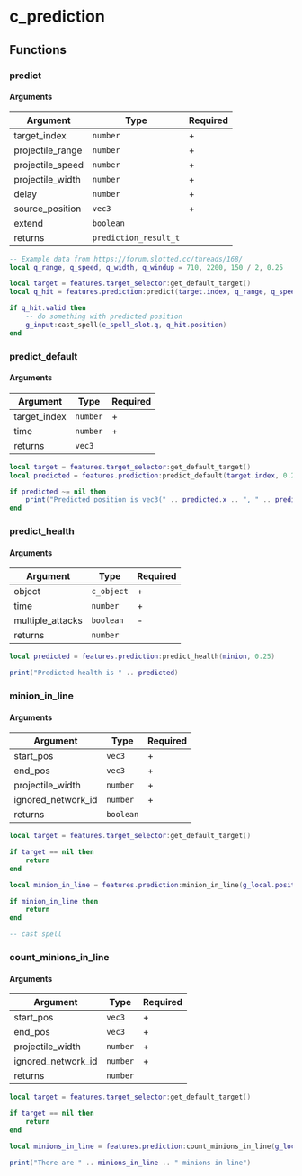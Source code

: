 # c_prediction

## Functions

### predict

#### Arguments

| Argument         | Type                  | Required |
|------------------|-----------------------|----------|
| target_index     | `number`              | +        |
| projectile_range | `number`              | +        |
| projectile_speed | `number`              | +        |
| projectile_width | `number`              | +        |
| delay            | `number`              | +        |
| source_position  | `vec3`                | +        |
| extend           | `boolean`             |          |
| returns          | `prediction_result_t` |          |


```lua
-- Example data from https://forum.slotted.cc/threads/168/
local q_range, q_speed, q_width, q_windup = 710, 2200, 150 / 2, 0.25

local target = features.target_selector:get_default_target()
local q_hit = features.prediction:predict(target.index, q_range, q_speed, q_width, q_windup, g_local.position)

if q_hit.valid then
    -- do something with predicted position
    g_input:cast_spell(e_spell_slot.q, q_hit.position)
end
```

### predict_default

#### Arguments

| Argument     | Type     | Required |
|--------------|----------|----------|
| target_index | `number` | +        |
| time         | `number` | +        |
| returns      | `vec3`   |          |

```lua
local target = features.target_selector:get_default_target()
local predicted = features.prediction:predict_default(target.index, 0.25)

if predicted ~= nil then
    print("Predicted position is vec3(" .. predicted.x .. ", " .. predicted.y .. ", " .. predicted.z .. ")")
end
```

### predict_health

#### Arguments

| Argument         | Type       | Required |
|------------------|------------|----------|
| object           | `c_object` | +        |
| time             | `number`   | +        |
| multiple_attacks | `boolean`  | -        |
| returns          | `number`   |          |


```lua
local predicted = features.prediction:predict_health(minion, 0.25)

print("Predicted health is " .. predicted)
```

### minion_in_line

#### Arguments

| Argument           | Type      | Required |
|--------------------|-----------|----------|
| start_pos          | `vec3`    | +        |
| end_pos            | `vec3`    | +        |
| projectile_width   | `number`  | +        |
| ignored_network_id | `number`  | +        |
| returns            | `boolean` |          |

```lua
local target = features.target_selector:get_default_target()

if target == nil then
    return
end

local minion_in_line = features.prediction:minion_in_line(g_local.position, target.position, 40, -1)

if minion_in_line then
    return
end

-- cast spell
```

### count_minions_in_line

#### Arguments

| Argument           | Type     | Required |
|--------------------|----------|----------|
| start_pos          | `vec3`   | +        |
| end_pos            | `vec3`   | +        |
| projectile_width   | `number` | +        |
| ignored_network_id | `number` | +        |
| returns            | `number` |          |

```lua
local target = features.target_selector:get_default_target()

if target == nil then
    return
end

local minions_in_line = features.prediction:count_minions_in_line(g_local.position, target.position, 40, -1)

print("There are " .. minions_in_line .. " minions in line")
```
